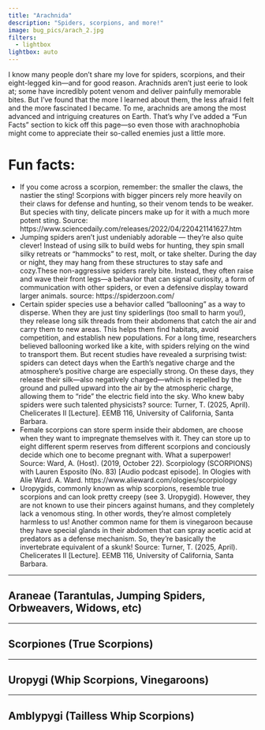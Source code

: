 ```yaml
---
title: "Arachnida"
description: "Spiders, scorpions, and more!"
image: bug_pics/arach_2.jpg
filters: 
  - lightbox
lightbox: auto
---
```


I know many people don’t share my love for spiders, scorpions, and their eight-legged kin—and for good reason. Arachnids aren’t just eerie to look at; some have incredibly potent venom and deliver painfully memorable bites. But I’ve found that the more I learned about them, the less afraid I felt and the more fascinated I became. To me, arachnids are among the most advanced and intriguing creatures on Earth. That’s why I’ve added a “Fun Facts” section to kick off this page—so even those with arachnophobia might come to appreciate their so-called enemies just a little more.

# Fun facts:
 - If you come across a scorpion, remember: the smaller the claws, the nastier the sting! Scorpions with bigger pincers rely more heavily on their claws for defense and hunting, so their venom tends to be weaker. But species with tiny, delicate pincers make up for it with a much more potent sting. Source: https://www.sciencedaily.com/releases/2022/04/220421141627.htm
 - Jumping spiders aren’t just undeniably adorable — they’re also quite clever! Instead of using silk to build webs for hunting, they spin small silky retreats or "hammocks" to rest, molt, or take shelter. During the day or night, they may hang from these structures to stay safe and cozy.These non-aggressive spiders rarely bite. Instead, they often raise and wave their front legs—a behavior that can signal curiosity, a form of communication with other spiders, or even a defensive display toward larger animals. source: https://spiderzoon.com/
 - Certain spider species use a behavior called “ballooning” as a way to disperse. When they are just tiny spiderlings (too small to harm you!), they release long silk threads from their abdomens that catch the air and carry them to new areas. This helps them find habitats, avoid competition, and establish new populations. For a long time, researchers believed ballooning worked like a kite, with spiders relying on the wind to transport them. But recent studies have revealed a surprising twist: spiders can detect days when the Earth’s negative charge and the atmosphere’s positive charge are especially strong. On these days, they release their silk—also negatively charged—which is repelled by the ground and pulled upward into the air by the atmospheric charge, allowing them to “ride” the electric field into the sky. Who knew baby spiders were such talented physicists? source: Turner, T. (2025, April). Chelicerates II [Lecture]. EEMB 116, University of California, Santa Barbara.
 - Female scorpions can store sperm inside their abdomen, are choose when they want to impregnate themselves with it. They can store up to eight different sperm reserves from different scorpions and conciously decide which one to become pregnant with. What a superpower! Source: Ward, A. (Host). (2019, October 22). Scorpiology (SCORPIONS) with Lauren Esposito (No. 83) [Audio podcast episode]. In Ologies with Alie Ward. A. Ward. https://www.alieward.com/ologies/scorpiology
 - Uropygids, commonly known as whip scorpions, resemble true scorpions and can look pretty creepy (see 3. Uropygid). However, they are not known to use their pincers against humans, and they completely lack a venomous sting. In other words, they’re almost completely harmless to us! Another common name for them is vinegaroon because they have special glands in their abdomen that can spray acetic acid at predators as a defense mechanism. So, they’re basically the invertebrate equivalent of a skunk! Source: Turner, T. (2025, April). Chelicerates II [Lecture]. EEMB 116, University of California, Santa Barbara.

-------

## Araneae (Tarantulas, Jumping Spiders, Orbweavers, Widows, etc)

-------

## Scorpiones (True Scorpions)

------

## Uropygi (Whip Scorpions, Vinegaroons)

------

## Amblypygi (Tailless Whip Scorpions)


